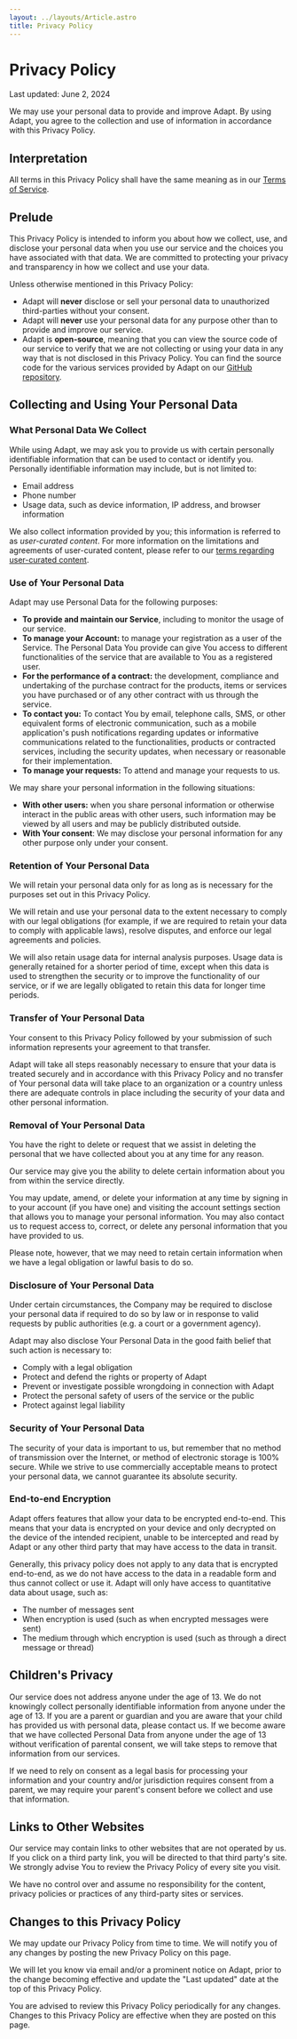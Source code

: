 ```yaml
---
layout: ../layouts/Article.astro
title: Privacy Policy
---
```


# Privacy Policy

Last updated: June 2, 2024

We may use your personal data to provide and improve Adapt. By using Adapt, you agree to the collection and use of
information in accordance with this Privacy Policy.

## Interpretation

All terms in this Privacy Policy shall have the same meaning as in our [Terms of Service](/terms).

## Prelude

This Privacy Policy is intended to inform you about how we collect, use, and disclose your personal data when you use
our service and the choices you have associated with that data. We are committed to protecting your privacy and
transparency in how we collect and use your data.

Unless otherwise mentioned in this Privacy Policy:

- Adapt will **never** disclose or sell your personal data to unauthorized third-parties without your consent.
- Adapt will **never** use your personal data for any purpose other than to provide and improve our service.
- Adapt is **open-source**, meaning that you can view the source code of our service to verify that we are not
  collecting or using your data in any way that is not disclosed in this Privacy Policy. You can find the source code
  for the various services provided by Adapt on our [GitHub repository](//github.com/adaptchat).

## Collecting and Using Your Personal Data

### What Personal Data We Collect

While using Adapt, we may ask you to provide us with certain personally identifiable information that can be used to
contact or identify you. Personally identifiable information may include, but is not limited to:

- Email address
- Phone number
- Usage data, such as device information, IP address, and browser information

We also collect information provided by you; this information is referred to as *user-curated content*. For more
information on the limitations and agreements of user-curated content, please refer to our
[terms regarding user-curated content](/terms#user-curated-content).

### Use of Your Personal Data

Adapt may use Personal Data for the following purposes:

- __To provide and maintain our Service__, including to monitor the usage of our service.
- __To manage your Account:__ to manage your registration as a user of the Service. The Personal Data You provide can give You access to different functionalities of the service that are available to You as a registered user.
- __For the performance of a contract:__ the development, compliance and undertaking of the purchase contract for the products, items or services you have purchased or of any other contract with us through the service.
- __To contact you:__ To contact You by email, telephone calls, SMS, or other equivalent forms of electronic communication, such as a mobile application's push notifications regarding updates or informative communications related to the functionalities, products or contracted services, including the security updates, when necessary or reasonable for their implementation.
- __To manage your requests:__ To attend and manage your requests to us.

We may share your personal information in the following situations:

- __With other users:__ when you share personal information or otherwise interact in the public areas with other users,
  such information may be viewed by all users and may be publicly distributed outside.
- __With Your consent__: We may disclose your personal information for any other purpose only under your consent.

### Retention of Your Personal Data

We will retain your personal data only for as long as is necessary for the purposes set out in this Privacy Policy.

We will retain and use your personal data to the extent necessary to comply with our legal obligations (for example, if
we are required to retain your data to comply with applicable laws), resolve disputes, and enforce our legal agreements
and policies.

We will also retain usage data for internal analysis purposes. Usage data is generally retained for a shorter period of
time, except when this data is used to strengthen the security or to improve the functionality of our service, or if we
are legally obligated to retain this data for longer time periods.

### Transfer of Your Personal Data

Your consent to this Privacy Policy followed by your submission of such information represents your agreement to that transfer.

Adapt will take all steps reasonably necessary to ensure that your data is treated securely and in accordance with this
Privacy Policy and no transfer of Your personal data will take place to an organization or a country unless there are
adequate controls in place including the security of your data and other personal information.

### Removal of Your Personal Data

You have the right to delete or request that we assist in deleting the personal that we have collected about you at any
time for any reason.

Our service may give you the ability to delete certain information about you from within the service directly.

You may update, amend, or delete your information at any time by signing in to your account (if you have one) and
visiting the account settings section that allows you to manage your personal information. You may also contact us to
request access to, correct, or delete any personal information that you have provided to us.

Please note, however, that we may need to retain certain information when we have a legal obligation or lawful basis to
do so.

### Disclosure of Your Personal Data

Under certain circumstances, the Company may be required to disclose your personal data if required to do so by law or
in response to valid requests by public authorities (e.g. a court or a government agency).

Adapt may also disclose Your Personal Data in the good faith belief that such action is necessary to:

- Comply with a legal obligation
- Protect and defend the rights or property of Adapt
- Prevent or investigate possible wrongdoing in connection with Adapt
- Protect the personal safety of users of the service or the public
- Protect against legal liability

### Security of Your Personal Data

The security of your data is important to us, but remember that no method of transmission over the Internet, or method
of electronic storage is 100% secure. While we strive to use commercially acceptable means to protect your personal data,
we cannot guarantee its absolute security.

### End-to-end Encryption

Adapt offers features that allow your data to be encrypted end-to-end. This means that your data is encrypted on your
device and only decrypted on the device of the intended recipient, unable to be intercepted and read by Adapt or any
other third party that may have access to the data in transit.

Generally, this privacy policy does not apply to any data that is encrypted end-to-end, as we do not have access to the
data in a readable form and thus cannot collect or use it. Adapt will only have access to quantitative data about usage,
such as:

- The number of messages sent
- When encryption is used (such as when encrypted messages were sent)
- The medium through which encryption is used (such as through a direct message or thread)

## Children's Privacy

Our service does not address anyone under the age of 13. We do not knowingly collect personally identifiable information
from anyone under the age of 13. If you are a parent or guardian and you are aware that your child has provided us with
personal data, please contact us. If we become aware that we have collected Personal Data from anyone under the age of 13
without verification of parental consent, we will take steps to remove that information from our services.

If we need to rely on consent as a legal basis for processing your information and your country and/or jurisdiction
requires consent from a parent, we may require your parent's consent before we collect and use that information.

## Links to Other Websites

Our service may contain links to other websites that are not operated by us. If you click on a third party link, you
will be directed to that third party's site. We strongly advise You to review the Privacy Policy of every site you visit.

We have no control over and assume no responsibility for the content, privacy policies or practices of any third-party sites or services.

## Changes to this Privacy Policy

We may update our Privacy Policy from time to time. We will notify you of any changes by posting the new Privacy Policy on this page.

We will let you know via email and/or a prominent notice on Adapt, prior to the change becoming effective and update
the "Last updated" date at the top of this Privacy Policy.

You are advised to review this Privacy Policy periodically for any changes. Changes to this Privacy Policy are effective
when they are posted on this page.